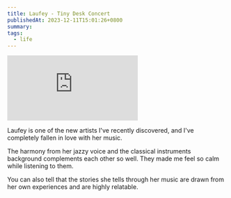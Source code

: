 ```yaml
---
title: Laufey - Tiny Desk Concert
publishedAt: 2023-12-11T15:01:26+0800
summary:
tags:
  - life
---
```


<Embed src='https://www.youtube.com/embed/avjI3_GIZBw?si=dJ_Go3zp6c2Uni2d' />

Laufey is one of the new artists I've recently discovered, and I've completely fallen in love with her music.

The harmony from her jazzy voice and the classical instruments background complements each other so well. They made me feel so calm while listening to them.

You can also tell that the stories she tells through her music are drawn from her own experiences and are highly relatable.
